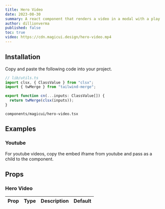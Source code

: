 ```yaml
---
title: Hero Video
date: 2023-08-30
summary: A react component that renders a video in a modal with a play button.
author: dillionverma
published: false
toc: true
video: https://cdn.magicui.design/hero-video.mp4
---
```


<ComponentPreview name="hero-video-demo" />

<Steps>

<Step>

## Installation

Copy and paste the following code into your project.

```typescript
// lib/utils.ts
import clsx, { ClassValue } from "clsx";
import { twMerge } from "tailwind-merge";

export function cn(...inputs: ClassValue[]) {
  return twMerge(clsx(inputs));
}
```

```text
components/magicui/hero-video.tsx
```

<ComponentSource name="hero-video" />

</Step>

</Steps>

## Examples

### Youtube

For youtube videos, copy the embed iframe from youtube and pass as a child to the component.

<ComponentPreview name="hero-video-youtube" />

## Props

### Hero Video

| Prop | Type | Description | Default |
| ---- | ---- | ----------- | ------- |
